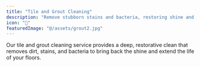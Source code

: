 ```yaml
---
title: "Tile and Grout Cleaning"
description: "Remove stubborn stains and bacteria, restoring shine and extending floor life."
icon: "🧼"
featuredImage: "@/assets/grout2.jpg"  
---
```

Our tile and grout cleaning service provides a deep, restorative clean that removes dirt, stains, and bacteria to bring back the shine and extend the life of your floors.
